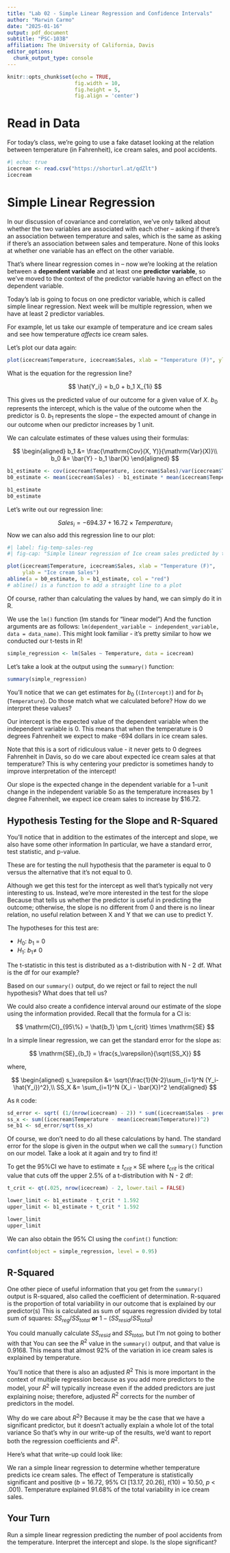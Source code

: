 ```yaml
---
title: "Lab 02 - Simple Linear Regression and Confidence Intervals"
author: "Marwin Carmo"
date: "2025-01-16"
output: pdf_document
subtitle: "PSC-103B"
affiliation: The University of California, Davis
editor_options:
  chunk_output_type: console
---
```


```r
knitr::opts_chunk$set(echo = TRUE,
                      fig.width = 10,
                      fig.height = 5,
                      fig.align = 'center')

```

# Read in Data

For today's class, we're going to use a fake dataset looking at the relation between temperature (in Fahrenheit), ice cream sales, and pool accidents.

```r
#| echo: true
icecream <- read.csv("https://shorturl.at/qdZlt")
icecream
```


# Simple Linear Regression

In our discussion of covariance and correlation,
we've only talked about whether the two variables
are associated with each other -- asking if there's an association
between temperature and sales, which is the same as asking if
there's an association between sales and temperature.
None of this looks at whether one variable has an effect 
on the other variable.

That's where linear regression comes in -- now we're
looking at the relation between a **dependent variable** and at least one **predictor variable**, so we've
moved to the context of the predictor variable having
an effect on the dependent variable.

Today's lab is going to focus on one predictor variable,
which is called simple linear regression. Next week
will be multiple regression, when we have at least 2
predictor variables.

For example, let us take our example of temperature
and ice cream sales and see how temperature *affects*
ice cream sales.

Let's plot our data again:

```r
plot(icecream$Temperature, icecream$Sales, xlab = "Temperature (F)", ylab = "Ice cream Sales")
```

What is the equation for the regression line?

$$
\hat{Y_i} = b_0 + b_1 X_{1i}
$$

This gives us the predicted value of our outcome
for a given value of $X$.
$b_0$ represents the intercept, which is the value of 
the outcome when the predictor is 0.
$b_1$ represents the slope -- the expected
amount of change in our outcome when our predictor
increases by 1 unit.

We can calculate estimates of these values using
their formulas:

$$
\begin{aligned}
b_1 &= \frac{\mathrm{Cov}(X, Y)}{\mathrm{Var}(X)}\\
b_0 &= \bar{Y} - b_1 \bar{X}
\end{aligned}
$$

```r
b1_estimate <- cov(icecream$Temperature, icecream$Sales)/var(icecream$Temperature)
b0_estimate <- mean(icecream$Sales) - b1_estimate * mean(icecream$Temperature)

b1_estimate
b0_estimate

```

Let's write out our regression line:

$$
Sales_i = -694.37 + 16.72 \times Temperature_i
$$
Now we can also add this regression line to our plot:

```r
#| label: fig-temp-sales-reg
#| fig-cap: "Simple linear regression of Ice cream sales predicted by temperature."

plot(icecream$Temperature, icecream$Sales, xlab = "Temperature (F)", 
     ylab = "Ice cream Sales")
abline(a = b0_estimate, b = b1_estimate, col = "red") 
# abline() is a function to add a straight line to a plot
```

Of course, rather than calculating the values by hand, we can simply do it in R.

We use the `lm()` function (lm stands for "linear model")
And the function arguments are as follows:
`lm(dependent_variable ~ independent_variable, data = data_name)`.
This might look familiar - it's pretty similar to how we
conducted our t-tests in R!

```r
simple_regression <- lm(Sales ~ Temperature, data = icecream)

```

Let's take a look at the output using the `summary()` function:

```r
summary(simple_regression)
```

You'll notice that we can get estimates for $b_0$ (`(Intercept)`) and for $b_1$ (`Temperature`). Do those match what we calculated before? How do we interpret these values?

Our intercept is the expected value of the dependent variable
when the independent variable is 0.
This means that when the temperature is 0 degrees Fahrenheit
we expect to make -694 dollars in ice cream sales.

Note that this is a sort of ridiculous value - it never gets 
to 0 degrees Fahrenheit in Davis, so do we care about
expected ice cream sales at that temperature? This is why
centering your predictor is sometimes handy to improve
interpretation of the intercept!

Our slope is the expected change in the dependent variable
for a 1-unit change in the independent variable
So as the temperature increases by 1 degree Fahrenheit, we
expect ice cream sales to increase by $16.72.

## Hypothesis Testing for the Slope and R-Squared

You'll notice that in addition to the estimates of the
intercept and slope, we also have some other information
In particular, we have a standard error, test statistic,
and p-value.

These are for testing the null hypothesis that
the parameter is equal to 0 versus the alternative
that it's not equal to 0.

Although we get this test for the intercept as well
that's typically not very interesting to us.
Instead, we're more interested in the test for the slope
Because that tells us whether the predictor is useful
in predicting the outcome; otherwise, the slope is no
different from 0 and there is no linear relation, no useful
relation between X and Y that we can use to predict Y.

The hypotheses for this test are:

- $H_0$: $b_1$ = 0
- $H_1$: $b_1 \neq$ 0

The t-statistic in this test is distributed as
a t-distribution with N - 2 df. What is the df
for our example?

Based on our `summary()` output, do we reject or fail to reject the null hypothesis? What does that tell us?

We could also create a confidence interval around our estimate of the slope using the information provided. Recall that the formula for a CI is:

$$
\mathrm{CI}_{95\%} = \hat{b_1} \pm t_{crit} \times \mathrm{SE}
$$

In a simple linear regression, we can get the standard error for the slope as:

$$
\mathrm{SE}_{b_1} = \frac{s_\varepsilon}{\sqrt{SS_X}}
$$

where,

$$
\begin{aligned}
s_\varepsilon &= \sqrt{\frac{1}{N-2}\sum_{i=1}^N (Y_i-\hat{Y_i})^2},\\
SS_X &= \sum_{i=1}^N (X_i - \bar{X})^2
\end{aligned}
$$

As `R` code:

```r
sd_error <- sqrt( (1/(nrow(icecream) - 2)) * sum((icecream$Sales - predict(simple_regression))^2) )
ss_x <- sum((icecream$Temperature - mean(icecream$Temperature))^2)
se_b1 <- sd_error/sqrt(ss_x)
```
Of course, we don't need to do all these calculations by hand. The standard error for the slope is given in the output when we call the `summary()` function on our model. Take a look at it again and try to find it!

To get the 95%CI we have to estimate $\pm \ t_{crit} \times \mathrm{SE}$ where $t_{crit}$ is the critical value that cuts off the upper 2.5% of a t-distribution with N - 2 df:

```r
t_crit <- qt(.025, nrow(icecream) - 2, lower.tail = FALSE)

lower_limit <- b1_estimate - t_crit * 1.592
upper_limit <- b1_estimate + t_crit * 1.592

lower_limit
upper_limit
```

We can also obtain the 95% CI using the `confint()` function:

```r
confint(object = simple_regression, level = 0.95)
```

## R-Squared

One other piece of useful information that you get from
the `summary()` output is R-squared, also called
the coefficient of determination.
R-squared is the proportion of total variability in our
outcome that is explained by our predictor(s)
This is calculated as sum of squares regression 
divided by total sum of squares: $SS_{reg}/SS_{total}$
**or** $1 - (SS_{resid} / SS_{total})$

You could manually calculate $SS_{resid}$ and $SS_{total}$, but
I'm not going to bother with that
You can see the $R^2$ value in the `summary()` output, and
that value is 0.9168. This means that almost 92% of the
variation in ice cream sales is explained by temperature.

You'll notice that there is also an adjusted $R^2$
This is more important in the context of multiple regression
because as you add more predictors to the model, your
$R^2$ will typically increase even if the added predictors
are just explaining noise; therefore, adjusted $R^2$ corrects
for the number of predictors in the model.

Why do we care about $R^2$? Because  it may be the case
that we have a significant predictor, but it doesn't
actually explain a whole lot of the total variance
So that's why in our write-up of the results, we'd want
to report both the regression coefficients and $R^2$.

Here's what that write-up could look like:

[We ran a simple linear regression to determine whether temperature predicts ice cream sales.
The effect of Temperature is statistically significant and positive (*b* = 16.72, 95% CI
[13.17, 20.26], *t*(10) = 10.50, *p* < .001). Temperature
explained 91.68% of the total variability in ice cream sales.]{color=#b22222}

## Your Turn

Run a simple linear regression predicting the number of pool accidents from the temperature. Interpret the intercept and slope. Is the slope significant?